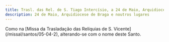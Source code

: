```yaml
---
title: Trasl. das Rel. de S. Tiago Intercísio, a 24 de Maio, Arquidiocese de Braga e noutros lugares
description: 24 de Maio, Arquidiocese de Braga e noutros lugares
---
```


<aside>
  Como na [Missa da Trasladação das Relíquias de S.
  Vicente](/missal/santos/05-04-2), alterando-se com o nome deste Santo.
</aside>
